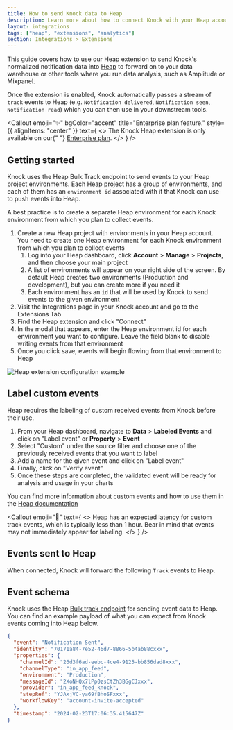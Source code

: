 ```yaml
---
title: How to send Knock data to Heap
description: Learn more about how to connect Knock with your Heap account.
layout: integrations
tags: ["heap", "extensions", "analytics"]
section: Integrations > Extensions
---
```


This guide covers how to use our Heap extension to send Knock's normalized notification data into [Heap](https://heap.io) to forward on to your data warehouse or other tools where you run data analysis, such as Amplitude or Mixpanel.

Once the extension is enabled, Knock automatically passes a stream of `track` events to Heap (e.g. `Notification delivered`, `Notification seen`, `Notification read`) which you can then use in your downstream tools.

<Callout
  emoji="✨"
  bgColor="accent"
  title="Enterprise plan feature."
  style={{ alignItems: "center" }}
  text={
    <>
      The Knock Heap extension is only available on our{" "}
      <a href="https://knock.app/pricing">Enterprise plan</a>.
    </>
  }
/>

## Getting started

Knock uses the Heap Bulk Track endpoint to send events to your Heap project environments. Each Heap project has a group of environments, and each of them has an `environment id` associated with it that Knock can use to push events into Heap.

A best practice is to create a separate Heap environment for each Knock environment from which you plan to collect events.

1. Create a new Heap project with environments in your Heap account. You need to create one Heap environment for each Knock environment from which you plan to collect events
   1. Log into your Heap dashboard, click **Account** > **Manage** > **Projects**, and then choose your main project
   2. A list of environments will appear on your right side of the screen. By default Heap creates two environments (Production and development), but you can create more if you need it
   3. Each environment has an `id` that will be used by Knock to send events to the given environment
2. Visit the Integrations page in your Knock account and go to the Extensions Tab
3. Find the Heap extension and click "Connect"
4. In the modal that appears, enter the Heap environment id for each environment you want to configure. Leave the field blank to disable writing events from that environment
5. Once you click save, events will begin flowing from that environment to Heap

<Image
  src="/images/integrations/extensions/connect-heap-modal.png"
  width={500}
  height={488}
  className="rounded-md mx-auto border border-gray-200"
  alt="Heap extension configuration example"
/>

## Label custom events

Heap requires the labeling of custom received events from Knock before their use.

1. From your Heap dashboard, navigate to **Data** > **Labeled Events** and click on "Label event" or **Property** > **Event**
2. Select "Custom" under the source filter and choose one of the previously received events that you want to label
3. Add a name for the given event and click on "Label event"
4. Finally, click on "Verify event"
5. Once these steps are completed, the validated event will be ready for analysis and usage in your charts

You can find more information about custom events and how to use them in the [Heap documentation](https://help.heap.io/data-types/events/how-to-use-custom-events-to-build-new-events/)

<Callout
  emoji="🔦"
  text={
    <>
      Heap has an expected latency for custom track events, which is typically
      less than 1 hour. Bear in mind that events may not immediately appear for
      labeling.
    </>
  }
/>
## Events sent to Heap

When connected, Knock will forward the following `Track` events to Heap.

<Table
  headers={["Event", "Description"]}
  rows={[
    [
      "Notification sent",
      "Occurs when a message is successfully sent to a channel provider.",
    ],
    [
      "Notification delivered",
      "Occurs when a message is marked as delivered to the user by the provider. This is only available on email providers with delivery tracking enabled.",
    ],
    [
      "Notification undelivered",
      "Occurs when a message delivery attempt fails permanently. Delivery will not be retried.",
    ],
    ["Notification seen", "Occurs when a message is seen by its recipient."],
    [
      "Notification unseen",
      "Occurs when a message is marked unseen by the recipient.",
    ],
    [
      "Notification read",
      "Occurs when a message is marked as read by its recipient.",
    ],
    [
      "Notification unread",
      "Occurs when a message is marked unread by the recipient.",
    ],
    [
      "Notification archived",
      "Occurs when a message is archived by its recipient.",
    ],
    [
      "Notification unarchived",
      "Occurs when a message is unarchived by its recipient.",
    ],
    [
      "Notification clicked",
      "Occurs when a link is clicked by the message recipient. This is only available when Knock link tracking is enabled.",
    ],
    [
      "Notification interacted",
      "Occurs when a recipient interacts with a message. This is only available when Knock link tracking is enabled.",
    ],
  ]}
/>

## Event schema

Knock uses the Heap [Bulk track endpoint](https://developers.heap.io/reference/bulk-track) for sending event data to Heap. You can find an example payload of what you can expect from Knock events coming into Heap below.

```json title="An example Heap Track event payload"
{
  "event": "Notification Sent",
  "identity": "70171a84-7e52-46d7-8866-5b4ab88cxxx",
  "properties": {
    "channelId": "26d3f6ad-eebc-4ce4-9125-bb856dad8xxx",
    "channelType": "in_app_feed",
    "environment": "Production",
    "messageId": "2XoNHQx7lPp0zsCtZh3BGgCJxxx",
    "provider": "in_app_feed_knock",
    "stepRef": "YJAxjVC-ya69fBhoSFxxx",
    "workflowKey": "account-invite-accepted"
  },
  "timestamp": "2024-02-23T17:06:35.415647Z"
}
```
